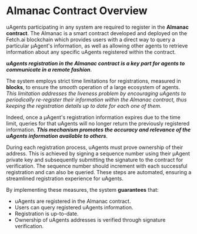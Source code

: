 # Almanac Contract Overview

uAgents participating in any system are required to register in the **Almanac contract**. The Almanac is a smart contract developed and deployed on the Fetch.ai blockchain which provides users with a direct way to query a particular μAgent's information, as well as allowing other agents to retrieve information about any specific uAgents registered within the contract. 

***uAgents registration in the Almanac contract is a key part for agents to communicate in a remote fashion***.

The system employs strict time limitations for registrations, measured in **blocks**, to ensure the smooth operation of a large ecosystem of agents. _This limitation addresses the liveness problem by encouraging uAgents to periodically re-register their information within the Almanac contract, thus keeping the registration details up to date for each one of them._

Indeed, once a μAgent's registration information expires due to the time limit, queries for that uAgents will no longer return the previously registered information. ***This mechanism promotes the accuracy and relevance of the uAgents information available to others***.

During each registration process, uAgents must prove ownership of their address. This is achieved by signing a sequence number using their μAgent private key and subsequently submitting the signature to the contract for verification. The sequence number should increment with each successful registration and can also be queried. These steps are automated, ensuring a streamlined registration experience for uAgents.

By implementing these measures, the system **guarantees** that:

- uAgents are registered in the Almanac contract.
- Users can query registered uAgents information.
- Registration is up-to-date.
- Ownership of uAgents addresses is verified through signature verification.
